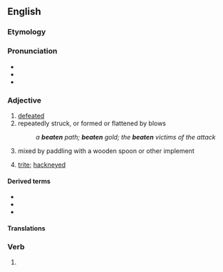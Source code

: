 ==English==

===Etymology===
{{suffix|en|beat|en}}

===Pronunciation===
* {{IPA|/ˈbit(ə)n/|lang=en}}
* {{audio|en-us-beaten.ogg|Audio (US)|lang=en}}
* {{rhymes|iːtən|lang=en}}

===Adjective===
{{en-adj}}

# [[defeated]]
# repeatedly struck, or formed or flattened by blows
#: ''a '''beaten''' path; '''beaten''' gold; the '''beaten''' victims of the attack''
# {{senseid|en|cookery}} {{lb|en|cooking|of a liquid}} mixed by paddling with a wooden spoon or other implement
# {{lb|en|dated}} [[trite]]; [[hackneyed]]

====Derived terms====
* {{l|en|off the beaten path}}
* {{l|en|off the beaten track}}
* {{l|en|beaten up}}

====Translations====
{{trans-see|defeated}}

<!--{{checktrans-top}}
* Bulgarian: {{t+check|bg|бит}}, {{t+check|bg|победен}}, {{t+check|bg|измъчен}}
{{trans-mid}}
* Scots: {{t-check|sco|fechtit}}, {{t-check|sco|feuchten}}, {{t-check|sco|fochten}}
{{trans-bottom}}-->

===Verb===
{{head|en|verb form|cat2=irregular past participles}}

# {{inflection of|beat||past|part|lang=en}}